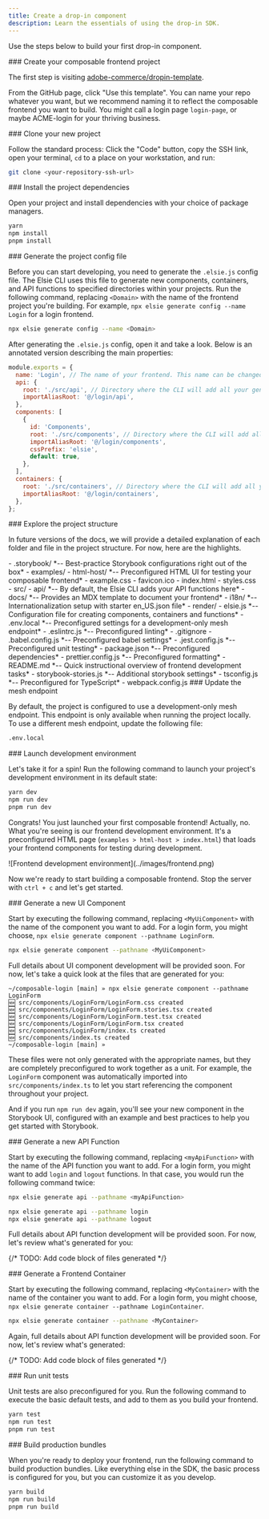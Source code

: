 ```yaml
---
title: Create a drop-in component
description: Learn the essentials of using the drop-in SDK.
---
```



Use the steps below to build your first drop-in component.

<Tasks>

<Task>
### Create your composable frontend project

The first step is visiting [adobe-commerce/dropin-template](https://github.com/adobe-commerce/dropin-template).

From the GitHub page, click "Use this template". You can name your repo whatever you want, but we recommend naming it to reflect the composable frontend you want to build. You might call a login page `login-page`, or maybe ACME-login for your thriving business.

</Task>

<Task>
### Clone your new project

Follow the standard process: Click the "Code" button, copy the SSH link, open your terminal, `cd` to a place on your workstation, and run:

```bash
git clone <your-repository-ssh-url>
```

</Task>

<Task>
### Install the project dependencies

Open your project and install dependencies with your choice of package managers.

```bash
yarn
npm install
pnpm install
```

</Task>

<Task>
### Generate the project config file

Before you can start developing, you need to generate the `.elsie.js` config file. The Elsie CLI uses this file to generate new components, containers, and API functions to specified directories within your projects. Run the following command, replacing `<Domain>` with the name of the frontend project you're building. For example, `npx elsie generate config --name Login` for a login frontend.

```bash
npx elsie generate config --name <Domain>
```

After generating the `.elsie.js` config, open it and take a look. Below is an annotated version describing the main properties:

```js
module.exports = {
  name: 'Login', // The name of your frontend. This name can be changed at any time.
  api: {
    root: './src/api', // Directory where the CLI will add all your generated API functions.
    importAliasRoot: '@/login/api',
  },
  components: [
    {
      id: 'Components',
      root: './src/components', // Directory where the CLI will add all your generated components.
      importAliasRoot: '@/login/components',
      cssPrefix: 'elsie',
      default: true,
    },
  ],
  containers: {
    root: './src/containers', // Directory where the CLI will add all your generated containers.
    importAliasRoot: '@/login/containers',
  },
};
```

</Task>

<Task>
### Explore the project structure

In future versions of the docs, we will provide a detailed explanation of each folder and file in the project structure. For now, here are the highlights.

<FileTree>
  - .storybook/ *-- Best-practice Storybook configurations right out of the box*
  - examples/
    - html-host/ *-- Preconfigured HTML UI for testing your composable frontend*
      - example.css
      - favicon.ico
      - index.html
      - styles.css
  - src/
    - api/  *-- By default, the Elsie CLI adds your API functions here*
    - docs/ *-- Provides an MDX template to document your frontend*
    - i18n/ *-- Internationalization setup with starter en_US.json file*
    - render/
  - elsie.js *-- Configuration file for creating components, containers and functions*
  - .env.local *-- Preconfigured settings for a development-only mesh endpoint*
  - .eslintrc.js *-- Preconfigured linting*
  - .gitignore
  - .babel.config.js *-- Preconfigured babel settings*
  - .jest.config.js *-- Preconfigured unit testing*
  - package.json *-- Preconfigured dependencies*
  - prettier.config.js *-- Preconfigured formatting*
  - README.md *-- Quick instructional overview of frontend development tasks*
  - storybook-stories.js *-- Additional storybook settings*
  - tsconfig.js *-- Preconfigured for TypeScript*
  - webpack.config.js
</FileTree>

</Task>

<Task>
### Update the mesh endpoint

By default, the project is configured to use a development-only mesh endpoint. This endpoint is only available when running the project locally. To use a different mesh endpoint, update the following file:

```bash
.env.local
```

</Task>

<Task>
### Launch development environment

Let's take it for a spin! Run the following command to launch your project's development environment in its default state:

```bash
yarn dev
npm run dev
pnpm run dev
```

Congrats! You just launched your first composable frontend! Actually, no. What you're seeing is our frontend development environment. It's a preconfigured HTML page (`examples > html-host > index.html`) that loads your frontend components for testing during development.

<Diagram caption="Frontend development environment">
  ![Frontend development environment](../images/frontend.png)
</Diagram>

Now we're ready to start building a composable frontend. Stop the server with `ctrl + c` and let's get started.

</Task>

<Task>
### Generate a new UI Component

Start by executing the following command, replacing `<MyUiComponent>` with the name of the component you want to add. For a login form, you might choose, `npx elsie generate component --pathname LoginForm`.

```bash
npx elsie generate component --pathname <MyUiComponent>
```

Full details about UI component development will be provided soon. For now, let's take a quick look at the files that are generated for you:

```console
~/composable-login [main] » npx elsie generate component --pathname LoginForm
🆕 src/components/LoginForm/LoginForm.css created
🆕 src/components/LoginForm/LoginForm.stories.tsx created
🆕 src/components/LoginForm/LoginForm.test.tsx created
🆕 src/components/LoginForm/LoginForm.tsx created
🆕 src/components/LoginForm/index.ts created
🆕 src/components/index.ts created
~/composable-login [main] »
```

These files were not only generated with the appropriate names, but they are completely preconfigured to work together as a unit. For example, the `LoginForm` component was automatically imported into `src/components/index.ts` to let you start referencing the component throughout your project.

And if you run `npm run dev` again, you'll see your new component in the Storybook UI, configured with an example and best practices to help you get started with Storybook.

</Task>

<Task>
### Generate a new API Function

Start by executing the following command, replacing `<myApiFunction>` with the name of the API function you want to add. For a login form, you might want to add `login` and `logout` functions. In that case, you would run the following command twice:

```bash
npx elsie generate api --pathname <myApiFunction>

npx elsie generate api --pathname login
npx elsie generate api --pathname logout
```

Full details about API function development will be provided soon. For now, let's review what's generated for you:

{/* TODO: Add code block of files generated */}

</Task>

<Task>
### Generate a Frontend Container

Start by executing the following command, replacing `<MyContainer>` with the name of the container you want to add. For a login form, you might choose, `npx elsie generate container --pathname LoginContainer`.

```bash
npx elsie generate container --pathname <MyContainer>
```

Again, full details about API function development will be provided soon. For now, let's review what's generated:

{/* TODO: Add code block of files generated */}

</Task>

<Task>
### Run unit tests

Unit tests are also preconfigured for you. Run the following command to execute the basic default tests, and add to them as you build your frontend.

```bash
yarn test
npm run test
pnpm run test
```

</Task>

<Task>
### Build production bundles

When you're ready to deploy your frontend, run the following command to build production bundles. Like everything else in the SDK, the basic process is configured for you, but you can customize it as you develop.

```bash
yarn build
npm run build
pnpm run build
```

</Task>

</Tasks>
